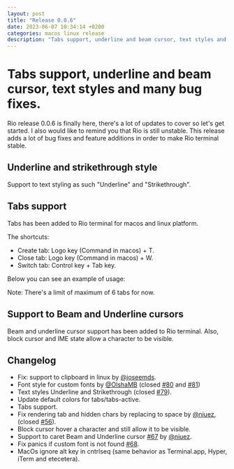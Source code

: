 ```yaml
---
layout: post
title: "Release 0.0.6"
date: 2023-06-07 10:34:14 +0200
categories: macos linux release
description: "Tabs support, underline and beam cursor, text styles and many bug fixes."
---
```



# Tabs support, underline and beam cursor, text styles and many bug fixes.

Rio release 0.0.6 is finally here, there's a lot of updates to cover so let's get started. I also would like to remind you that Rio is still unstable. This release adds a lot of bug fixes and feature additions in order to make Rio terminal stable.

## Underline and strikethrough style

Support to text styling as such "Underline" and "Strikethrough".

## Tabs support

Tabs has been added to Rio terminal for macos and linux platform.

The shortcuts:

-   Create tab: Logo key (Command in macos) + T.
-   Close tab: Logo key (Command in macos) + W.
-   Switch tab: Control key + Tab key.

Below you can see an example of usage:

<Tweet id="1664585160958922755" />

Note: There's a limit of maximum of 6 tabs for now.

## Support to Beam and Underline cursors

Beam and underline cursor support has been added to Rio terminal. Also, block cursor and IME state allow a character to be visible.

<Tweet id="1664146499398139906" />

## Changelog

-   Fix: support to clipboard in linux by [@joseemds](https://github.com/joseemds).
-   Font style for custom fonts by [@OlshaMB](https://github.com/OlshaMB) (closed [#80](https://github.com/raphamorim/rio/issues/80) and [#81](https://github.com/raphamorim/rio/issues/81))
-   Text styles Underline and Strikethrough (closed [#79](https://github.com/raphamorim/rio/issues/79)).
-   Update default colors for tabs/tabs-active.
-   Tabs support.
-   Fix rendering tab and hidden chars by replacing to space by [@niuez](https://github.com/niuez), (closed [#56](https://github.com/raphamorim/rio/issues/56)).
-   Block cursor hover a character and still allow it to be visible.
-   Support to caret Beam and Underline cursor [#67](https://github.com/raphamorim/rio/issues/67) by [@niuez](https://github.com/niuez).
-   Fix panics if custom font is not found [#68](https://github.com/raphamorim/rio/issues/68).
-   MacOs ignore alt key in cntrlseq (same behavior as Terminal.app, Hyper, iTerm and etecetera).

